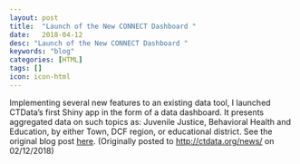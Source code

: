 ```yaml
---
layout: post
title:  "Launch of the New CONNECT Dashboard "
date:   2018-04-12
desc: "Launch of the New CONNECT Dashboard "
keywords: "blog"
categories: [HTML]
tags: []
icon: icon-html
---
```

  
Implementing several new features to an existing data tool, I launched CTData's first Shiny app in the form of a data dashboard. It presents aggregated data on such topics as: Juvenile Justice, Behavioral Health and Education, by either Town, DCF region, or educational district. See the original blog post [here](http://ctdata.org/news/launch-new-connect-dashboard/). (Originally posted to <http://ctdata.org/news/> on 02/12/2018)

